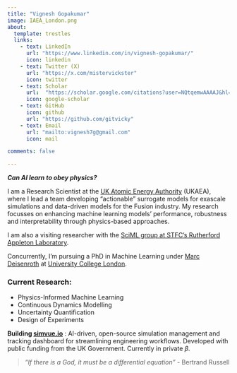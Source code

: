```yaml
---
title: "Vignesh Gopakumar"
image: IAEA_London.png
about:
  template: trestles
  links:
    - text: LinkedIn
      url: "https://www.linkedin.com/in/vignesh-gopakumar/"
      icon: linkedin
    - text: Twitter (X)
      url: "https://x.com/mistervickster"
      icon: twitter
    - text: Scholar
      url:  "https://scholar.google.com/citations?user=NQtqemwAAAAJ&hl=en"
      icon: google-scholar
    - text: GitHub
      icon: github
      url: "https://github.com/gitvicky"
    - text: Email
      url: "mailto:vignesh7g@gmail.com"
      icon: mail

comments: false

---
```

::: {.center}
***Can AI learn to obey physics?***
:::

I am a Research Scientist at the [UK Atomic Energy Authority](https://ccfe.ukaea.uk/) (UKAEA), where I lead a team developing "actionable" surrogate models for exascale simulations and data-driven models for the Fusion industry. My research focusses on enhancing machine learning models' performance, robustness and interpretability through physics-based approaches. 

I am also a visiting researcher with the [SciML group at STFC's Rutherford Appleton Laboratory](https://www.scd.stfc.ac.uk/Pages/Scientific-Machine-Learning.aspx). 

Concurrently, I'm pursuing a PhD in Machine Learning under [Marc Deisenroth](https://www.deisenroth.cc/) at [University College London](https://www.ucl.ac.uk/ai-centre/).


### Current Research: 

* Physics-Informed Machine Learning
* Continuous Dynamics Modelling
* Uncertainty Quantification
* Design of Experiments

**Building [simvue.io](https://simvue.io)** : AI-driven, open-source simulation management and tracking dashboard for streamlining engineering workflows. Developed with public funding from the UK Government. Currently in private $\beta$. 

> *"If there is a God, it must be a differential equation"* - Bertrand Russell
